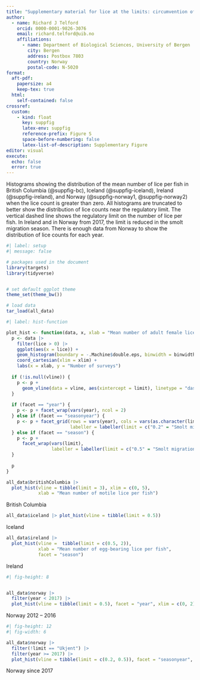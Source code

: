 ```yaml
---
title: "Supplementary material for lice at the limits: circumvention of regulatory limits on salmon lice counts in aquaculture facilities"
author:
  - name: Richard J Telford
    orcid: 0000-0001-9826-3076
    email: richard.telford@uib.no
    affiliations:
      - name: Department of Biological Sciences, University of Bergen 
        city: Bergen
        address: Postbox 7803
        country: Norway
        postal-code: N-5020
format: 
  aft-pdf:
    papersize: a4
    keep-tex: true  
  html: 
    self-contained: false
crossref:
  custom:
    - kind: float
      key: suppfig
      latex-env: suppfig
      reference-prefix: Figure S
      space-before-numbering: false
      latex-list-of-description: Supplementary Figure
editor: visual
execute:
  echo: false
  error: true
---
```



Histograms showing the distribution of the mean number of lice per fish in British Columbia (@suppfig-bc), Iceland (@suppfig-iceland), Ireland (@suppfig-ireland), and Norway (@suppfig-norway1, @suppfig-norway2) when the lice count is greater than zero.
All histograms are truncated to better show the distribution of lice counts near the regulatory limit.
The vertical dashed line shows the regulatory limit on the number of lice per fish. 
In Ireland and in Norway from 2017, the limit is reduced in the smolt migration season.
There is enough data from Norway to show the distribution of lice counts for each year.

```r
#| label: setup
#| message: false

# packages used in the document
library(targets)
library(tidyverse)


# set default ggplot theme
theme_set(theme_bw())

# load data
tar_load(all_data)
```

```r
#| label: hist-function

plot_hist <- function(data, x, xlab = "Mean number of adult female lice per fish", xlim = c(0, 3), binwidth = 0.05, vline = NULL, facet = "none") {
  p <- data |> 
    filter(lice > 0) |> 
    ggplot(aes(x = lice)) +
    geom_histogram(boundary = -.Machine$double.eps, binwidth = binwidth) +
    coord_cartesian(xlim = xlim) +
    labs(x = xlab, y = "Number of surveys")
  
  if (!is.null(vline)) {
    p <- p + 
      geom_vline(data = vline, aes(xintercept = limit), linetype = "dashed", colour = "#99151c")
  }
  
  if (facet == "year") {
    p <- p + facet_wrap(vars(year), ncol = 2)
  } else if (facet == "seasonyear") {
    p <- p + facet_grid(rows = vars(year), cols = vars(as.character(limit)), 
                        labeller = labeller(limit = c("0.2" = "Smolt migration", "0.5" = "Ex smolt migration")))
  } else if (facet == "season") {
    p <- p + 
      facet_wrap(vars(limit), 
                 labeller = labeller(limit = c("0.5" = "Smolt migration", "2" = "Ex smolt migration")))
  }
  
  p
}
```


:::{#suppfig-bc}
```r

all_data$britishColumbia |> 
  plot_hist(vline = tibble(limit = 3), xlim = c(0, 5), 
            xlab = "Mean number of motile lice per fish")

```

British Columbia
:::

:::{#suppfig-iceland}
```r

all_data$iceland |> plot_hist(vline = tibble(limit = 0.5))

```

Iceland
:::

:::{#suppfig-ireland}

```r
all_data$ireland |> 
  plot_hist(vline =  tibble(limit = c(0.5, 2)),
            xlab = "Mean number of egg-bearing lice per fish",
            facet = "season")
```
Ireland
:::

:::{#suppfig-norway1}

```r
#| fig-height: 8 


all_data$norway |> 
  filter(year < 2017) |> 
  plot_hist(vline = tibble(limit = 0.5), facet = "year", xlim = c(0, 2))
```
Norway 2012 -- 2016
:::


:::{#suppfig-norway2}

```r
#| fig-height: 12
#| fig-width: 6

all_data$norway |> 
  filter(!limit == "Ukjent") |> 
  filter(year >= 2017) |> 
  plot_hist(vline = tibble(limit = c(0.2, 0.5)), facet = "seasonyear", xlim = c(0, 1))
```
Norway since 2017
:::
